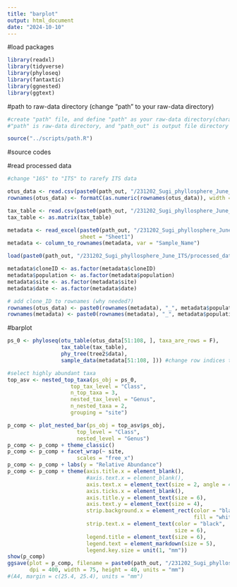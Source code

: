 ```yaml
---
title: "barplot"
output: html_document
date: "2024-10-10"
---
```


#load packages

```r
library(readxl)
library(tidyverse)
library(phyloseq)
library(fantaxtic)
library(ggnested)
library(ggtext)
```

#path to raw-data directory (change "path" to your raw-data directory)

```r
#create "path" file, and define "path" as your raw-data directory(character vector) in the file
#"path" is raw-data directory, and "path_out" is output file directory

source("../scripts/path.R")
```

#source codes

#read processed data

```r
#change "16S" to "ITS" to rarefy ITS data

otus_data <- read.csv(paste0(path_out, "/231202_Sugi_phyllosphere_June_ITS/processed_data/otus_data_ITS.csv"), row.names = 1)
rownames(otus_data) <- formatC(as.numeric(rownames(otus_data)), width = 4, flag = "0") #add 0 to rownames

tax_table <- read.csv(paste0(path_out, "/231202_Sugi_phyllosphere_June_ITS/processed_data/tax_table2_ITS.csv"), row.names = 1)
tax_table <- as.matrix(tax_table)

metadata <- read_excel(paste0(path_out, "/231202_Sugi_phyllosphere_June_ITS/processed_data/metadata_2306.xlsx"), 
                       sheet = "Sheet1")
metadata <- column_to_rownames(metadata, var = "Sample_Name")

load(paste0(path_out, "/231202_Sugi_phyllosphere_June_ITS/processed_data/trees.Rdata"))
```

```r
metadata$cloneID <- as.factor(metadata$cloneID)
metadata$population <- as.factor(metadata$population)
metadata$site <- as.factor(metadata$site)
metadata$date <- as.factor(metadata$date)

# add clone_ID to rownames (why needed?)
rownames(otus_data) <- paste0(rownames(metadata), "_", metadata$population)
rownames(metadata) <- paste0(rownames(metadata), "_", metadata$population)
```

#barplot

```r
ps_0 <- phyloseq(otu_table(otus_data[51:108, ], taxa_are_rows = F), 
                 tax_table(tax_table), 
                 phy_tree(tree2$data), 
                 sample_data(metadata[51:108, ])) #change row indices to choose samples included in barplots
```

```r
#select highly abundant taxa
top_asv <- nested_top_taxa(ps_obj = ps_0, 
                    top_tax_level = "Class", 
                    n_top_taxa = 3, 
                    nested_tax_level = "Genus", 
                    n_nested_taxa = 2, 
                    grouping = "site")
```

```r
p_comp <- plot_nested_bar(ps_obj = top_asv$ps_obj, 
                      top_level = "Class", 
                      nested_level = "Genus")
p_comp <- p_comp + theme_classic()
p_comp <- p_comp + facet_wrap(~ site, 
                      scales = "free_x")
p_comp <- p_comp + labs(y = "Relative Abundance")
p_comp <- p_comp + theme(axis.title.x = element_blank(), 
                         #axis.text.x = element_blank(), 
                         axis.text.x = element_text(size = 2, angle = 45, vjust = 1.5,hjust = 1.2), 
                         axis.ticks.x = element_blank(), 
                         axis.title.y = element_text(size = 6), 
                         axis.text.y = element_text(size = 4), 
                         strip.background.x = element_rect(color = "black", 
                                                           fill = "white"), 
                         strip.text.x = element_text(color = "black", 
                                                     size = 6), 
                         legend.title = element_text(size = 6), 
                         legend.text = element_markdown(size = 5), 
                         legend.key.size = unit(1, "mm"))
show(p_comp)
ggsave(plot = p_comp, filename = paste0(path_out, "/231202_Sugi_phyllosphere_June_ITS/figures/barplot_ITS_kawatabi.png"), 
       dpi = 400, width = 75, height = 40, units = "mm")
#(A4, margin = c(25.4, 25.4), units = "mm")
```
